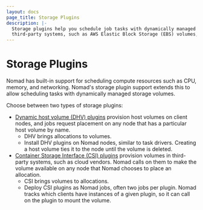 ```yaml
---
layout: docs
page_title: Storage Plugins
description: |-
  Storage plugins help you schedule job tasks with dynamically managed storage volumes. Dynamic host volume plugins provision host volumes on client nodes. Container Storage Interface (CSI) plugins provision volumes in
  third-party systems, such as AWS Elastic Block Storage (EBS) volumes, Google Cloud Platform (GCP) persistent disks, and Ceph.
---
```


# Storage Plugins

Nomad has built-in support for scheduling compute resources such as
CPU, memory, and networking. Nomad's storage plugin support extends
this to allow scheduling tasks with dynamically managed storage volumes.

Choose between two types of storage plugins:

* [Dynamic host volume (DHV) plugins][dhv] provision host volumes on client
  nodes, and jobs request placement on any node that has a particular host
  volume by name.
  * DHV brings allocations to volumes.
  * Install DHV plugins on Nomad nodes, similar to task drivers. Creating a
    host volume ties it to the node until the volume is deleted.
* [Container Storage Interface (CSI) plugins][csi] provision volumes in
  third-party systems, such as cloud vendors. Nomad calls on them to make
  the volume available on any node that Nomad chooses to place an allocation.
  * CSI brings volumes to allocations.
  * Deploy CSI plugins as Nomad jobs, often two jobs per plugin. Nomad tracks
    which clients have instances of a given plugin, so it can call on the
    plugin to mount the volume.

[dhv]: /nomad/docs/architecture/storage/host-volumes
[csi]: /nomad/docs/architecture/storage/csi
